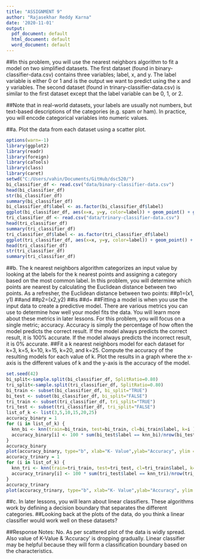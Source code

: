 ```yaml
---
title: "ASSIGNMENT 9"
author: "Rajasekhar Reddy Karna"
date: '2020-11-01'
output:
  pdf_document: default
  html_document: default
  word_document: default
---
```


##In this problem, you will use the nearest neighbors algorithm to fit a model on two simplified datasets. The first dataset (found in binary-classifier-data.csv) contains three variables; label, x, and y. The label variable is either 0 or 1 and is the output we want to predict using the x and y variables. The second dataset (found in trinary-classifier-data.csv) is similar to the first dataset except that the label variable can be 0, 1, or 2.

##Note that in real-world datasets, your labels are usually not numbers, but text-based descriptions of the categories (e.g. spam or ham). In practice, you will encode categorical variables into numeric values.

##a. Plot the data from each dataset using a scatter plot.

```r
options(warn=-1)
library(ggplot2)
library(readr)
library(foreign)
library(caTools)
library(class)
library(caret)
setwd("C:/Users/vahin/Documents/GitHub/dsc520/")
bi_classifier_df <- read.csv("data/binary-classifier-data.csv")
head(bi_classifier_df)
str(bi_classifier_df)
summary(bi_classifier_df)
bi_classifier_df$label <- as.factor(bi_classifier_df$label)
ggplot(bi_classifier_df, aes(x=x, y=y, color=label)) + geom_point() + ggtitle('Binary Classifier Data')
tri_classifier_df <- read.csv("data/trinary-classifier-data.csv")
head(tri_classifier_df)
summary(tri_classifier_df)
tri_classifier_df$label <- as.factor(tri_classifier_df$label)
ggplot(tri_classifier_df, aes(x=x, y=y, color=label)) + geom_point() + ggtitle('Trinary Classifier Data')
head(tri_classifier_df)
str(tri_classifier_df)
summary(tri_classifier_df)
```

##b. The k nearest neighbors algorithm categorizes an input value by looking at the labels for the k nearest points and assigning a category based on the most common label. In this problem, you will determine which points are nearest by calculating the Euclidean distance between two points. As a refresher, the Euclidean distance between two points:
##p1=(x1, y1) 
##and
##p2=(x2,y2) 
##is
##d=
##Fitting a model is when you use the input data to create a predictive model. There are various metrics you can use to determine how well your model fits the data. You will learn more about these metrics in later lessons. For this problem, you will focus on a single metric; accuracy. Accuracy is simply the percentage of how often the model predicts the correct result. If the model always predicts the correct result, it is 100% accurate. If the model always predicts the incorrect result, it is 0% accurate.
##Fit a k nearest neighbors model for each dataset for k=3, k=5, k=10, k=15, k=20, and k=25. Compute the accuracy of the resulting models for each value of k. Plot the results in a graph where the x-axis is the different values of k and the y-axis is the accuracy of the model.

```r
set.seed(42)
bi_split<-sample.split(bi_classifier_df, SplitRatio=0.80)
tri_split<-sample.split(tri_classifier_df, SplitRatio=0.80)
bi_train <- subset(bi_classifier_df, bi_split="TRUE")
bi_test <- subset(bi_classifier_df, bi_split="FALSE")
tri_train <- subset(tri_classifier_df, tri_split="TRUE")
tri_test <- subset(tri_classifier_df, tri_split="FALSE")
list_of_k <- list(3,5,10,15,20,25)
accuracy_binary = 1
for (i in list_of_k) {
  knn_bi <- knn(train=bi_train, test=bi_train, cl=bi_train$label, k=i )
  accuracy_binary[i] <- 100 * sum(bi_test$label == knn_bi)/nrow(bi_test)
}
accuracy_binary
plot(accuracy_binary, type="b", xlab="K- Value",ylab="Accuracy", ylim = c(95,100), main = "Accuracy graph for Binary Classifier Data")
accuracy_trinary = 1
for (i in list_of_k) {
  knn_tri <- knn(train=tri_train, test=tri_test, cl=tri_train$label, k=i )
  accuracy_trinary[i] <- 100 * sum(tri_test$label == knn_tri)/nrow(tri_test)
}
accuracy_trinary
plot(accuracy_trinary, type="b", xlab="K- Value",ylab="Accuracy", ylim = c(70,100), main = "Accuracy graph for Trinary Classifier Data")
```

##c. In later lessons, you will learn about linear classifiers. These algorithms work by defining a decision boundary that separates the different categories.
##Looking back at the plots of the data, do you think a linear classifier would work well on these datasets?

##Response Notes: No. As per scattered plot of the data is widly spread. Also value of K-Value & 'Accuracy' is dropping gradually. Linear classifier may be helpful because they will form a classification boundary based on the characteristics.


